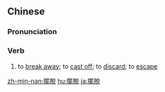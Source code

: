 {{also|摆脱}}
==Chinese==
{{zh-forms|s=摆脱}}

===Pronunciation===
{{zh-pron
|m=bǎituō
|c=baai2 tyut3
|mn=pái-thoat
|cat=v
}}

===Verb===
{{zh-verb}}

# to [[break away]]; to [[cast off]]; to [[discard]]; to [[escape]]
#: {{zh-x|擺脫 貧困|to '''escape''' poverty}}

{{zh-cat|Intermediate}}

[[zh-min-nan:擺脫]]
[[hu:擺脫]]
[[ja:擺脫]]